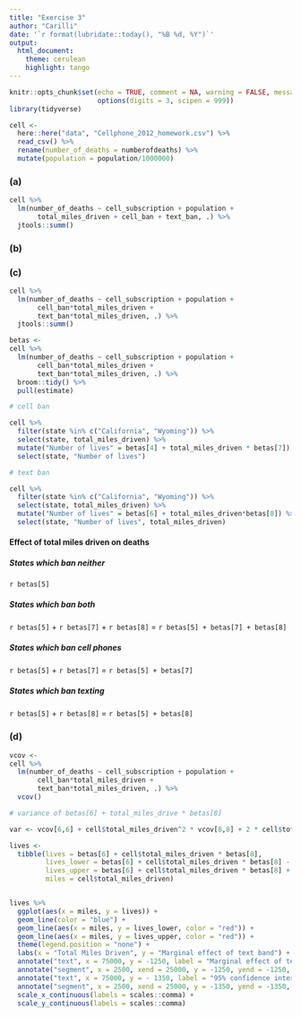 ```yaml
---
title: "Exercise 3"
author: "Carilli"
date: '`r format(lubridate::today(), "%B %d, %Y")`'
output: 
  html_document:
    theme: cerulean
    highlight: tango
---
```


```r
knitr::opts_chunk$set(echo = TRUE, comment = NA, warning = FALSE, message = FALSE,
                      options(digits = 3, scipen = 999))
library(tidyverse)
```

```r
cell <- 
  here::here("data", "Cellphone_2012_homework.csv") %>% 
  read_csv() %>% 
  rename(number_of_deaths = numberofdeaths) %>% 
  mutate(population = population/1000000) 
```

### (a)

```r
cell %>% 
  lm(number_of_deaths ~ cell_subscription + population + 
       total_miles_driven + cell_ban + text_ban, .) %>% 
  jtools::summ()
```

### (b)

### (c)

```r
cell %>% 
  lm(number_of_deaths ~ cell_subscription + population + 
       cell_ban*total_miles_driven + 
       text_ban*total_miles_driven, .) %>% 
  jtools::summ()

betas <- 
cell %>% 
  lm(number_of_deaths ~ cell_subscription + population + 
       cell_ban*total_miles_driven + 
       text_ban*total_miles_driven, .) %>% 
  broom::tidy() %>% 
  pull(estimate)

# cell ban

cell %>% 
  filter(state %in% c("California", "Wyoming")) %>% 
  select(state, total_miles_driven) %>% 
  mutate("Number of lives" = betas[4] + total_miles_driven * betas[7]) %>% 
  select(state, "Number of lives")

# text ban

cell %>% 
  filter(state %in% c("California", "Wyoming")) %>% 
  select(state, total_miles_driven) %>% 
  mutate("Number of lives" = betas[6] + total_miles_driven*betas[8]) %>% 
  select(state, "Number of lives", total_miles_driven)
```

#### Effect of total miles driven on deaths

##### States which ban neither

`r betas[5]`

##### States which ban both

`r betas[5]` + `r betas[7]` + `r betas[8]` = `r betas[5] + betas[7] + betas[8]` 

##### States which ban cell phones

`r betas[5]` + `r betas[7]` = `r betas[5] + betas[7]`

##### States which ban texting

`r betas[5]` + `r betas[8]` = `r betas[5] + betas[8]`

### (d)

```r
vcov <- 
cell %>% 
  lm(number_of_deaths ~ cell_subscription + population + 
       cell_ban*total_miles_driven + 
       text_ban*total_miles_driven, .) %>% 
  vcov()

# variance of betas[6] + total_miles_drive * betas[8]

var <- vcov[6,6] + cell$total_miles_driven^2 * vcov[8,8] + 2 * cell$total_miles_driven * vcov[6,8]

lives <- 
  tibble(lives = betas[6] + cell$total_miles_driven * betas[8],
         lives_lower = betas[6] + cell$total_miles_driven * betas[8] - 2 * sqrt(var),
         lives_upper = betas[6] + cell$total_miles_driven * betas[8] + 2 * sqrt(var),
         miles = cell$total_miles_driven)


lives %>% 
  ggplot(aes(x = miles, y = lives)) +
  geom_line(color = "blue") + 
  geom_line(aes(x = miles, y = lives_lower, color = "red")) +
  geom_line(aes(x = miles, y = lives_upper, color = "red")) + 
  theme(legend.position = "none") +
  labs(x = "Total Miles Driven", y = "Marginal effect of text band") + 
  annotate("text", x = 75000, y = -1250, label = "Marginal effect of text ban") + 
  annotate("segment", x = 2500, xend = 25000, y = -1250, yend = -1250, color = "blue") + 
  annotate("text", x = 75000, y = - 1350, label = "95% confidence interval") +
  annotate("segment", x = 2500, xend = 25000, y = -1350, yend = -1350, color = "red") + 
  scale_x_continuous(labels = scales::comma) + 
  scale_y_continuous(labels = scales::comma)

```

